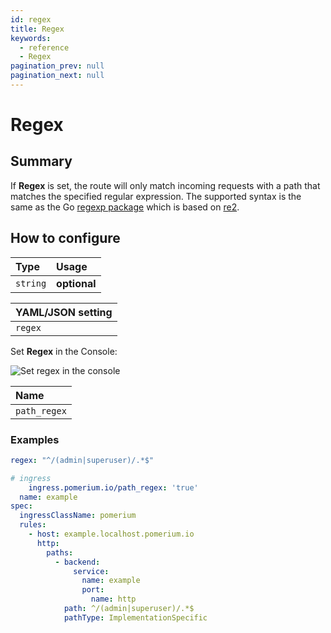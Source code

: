 ```yaml
---
id: regex
title: Regex
keywords:
  - reference
  - Regex
pagination_prev: null
pagination_next: null
---
```



# Regex

## Summary

If **Regex** is set, the route will only match incoming requests with a path that matches the specified regular expression. The supported syntax is the same as the Go [regexp package](https://golang.org/pkg/regexp/) which is based on [re2](https://github.com/google/re2/wiki/Syntax).

## How to configure

| **Type** | **Usage** |
| :--- | :--- |
| `string` | **optional** |

<Tabs>
<TabItem value="Core" label="Core">

| **YAML**/**JSON** setting |
| :--- |
| `regex` |

</TabItem>
<TabItem value="Enterprise" label="Enterprise">

Set **Regex** in the Console:

![Set regex in the console](../img/routes/regex/regex.png)

</TabItem>
<TabItem value="Kubernetes" label="Kubernetes">

| **Name** |
| :--- |
| `path_regex` |

</TabItem>
</Tabs>

### Examples

```yaml
regex: "^/(admin|superuser)/.*$"

# ingress
    ingress.pomerium.io/path_regex: 'true'
  name: example
spec:
  ingressClassName: pomerium
  rules:
    - host: example.localhost.pomerium.io
      http:
        paths:
          - backend:
              service:
                name: example
                port:
                  name: http
            path: ^/(admin|superuser)/.*$
            pathType: ImplementationSpecific
```

